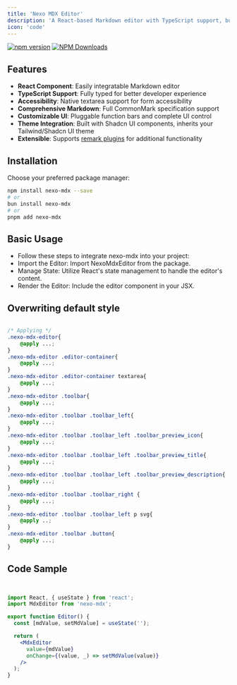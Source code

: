 ```yaml
---
title: 'Nexo MDX Editor'
description: 'A React-based Markdown editor with TypeScript support, built with shadcn UI and Tailwind CSS'
icon: 'code'
---
```

[![npm version](https://badge.fury.io/js/nexo-mdx.svg)](https://www.npmjs.com/package/nexo-mdx)  [![NPM Downloads](https://img.shields.io/npm/dy/nexo-mdx)](https://www.npmjs.com/package/nexo-mdx)


## Features

- **React Component**: Easily integratable Markdown editor
- **TypeScript Support**: Fully typed for better developer experience
- **Accessibility**: Native textarea support for form accessibility
- **Comprehensive Markdown**: Full CommonMark specification support
- **Customizable UI**: Pluggable function bars and complete UI control
- **Theme Integration**: Built with Shadcn UI components, inherits your Tailwind/Shadcn UI theme
- **Extensible**: Supports [remark plugins](https://github.com/kanakkholwal/remark-plugs) for additional functionality

## Installation

Choose your preferred package manager:

```bash
npm install nexo-mdx --save
# or
bun install nexo-mdx
# or
pnpm add nexo-mdx
```

## Basic Usage
- Follow these steps to integrate nexo-mdx into your project:
- Import the Editor: Import NexoMdxEditor from the package.
- Manage State: Utilize React's state management to handle the editor's content.
- Render the Editor: Include the editor component in your JSX.

## Overwriting default style
```css

/* Applying */
.nexo-mdx-editor{
    @apply ...;
}
.nexo-mdx-editor .editor-container{
    @apply ...;
}
.nexo-mdx-editor .editor-container textarea{
    @apply ...;
}
.nexo-mdx-editor .toolbar{
    @apply ...;
}
.nexo-mdx-editor .toolbar .toolbar_left{
    @apply ...;
}
.nexo-mdx-editor .toolbar .toolbar_left .toolbar_preview_icon{
    @apply ...;
}
.nexo-mdx-editor .toolbar .toolbar_left .toolbar_preview_title{
    @apply ...;
}
.nexo-mdx-editor .toolbar .toolbar_left .toolbar_preview_description{
    @apply ...;
}
.nexo-mdx-editor .toolbar .toolbar_right {
    @apply ...;
}
.nexo-mdx-editor .toolbar .toolbar_left p svg{
    @apply ..;
}
.nexo-mdx-editor .toolbar .button{
    @apply ...;
}
```

## Code Sample
```jsx editor.jsx


import React, { useState } from 'react';
import MdxEditor from 'nexo-mdx';

export function Editor() {
  const [mdValue, setMdValue] = useState('');

  return (
    <MdxEditor
      value={mdValue}
      onChange={(value, _) => setMdValue(value)}
    />
  );
}

```
